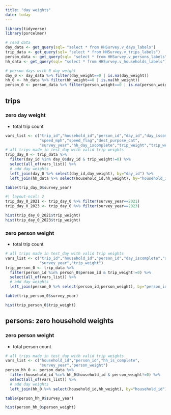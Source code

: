 ```yaml
---
title: "day weights"
date: today
---
```


```r
library(tidyverse)
library(psrcelmer)

# read data
day_data <- get_query(sql= "select * from HHSurvey.v_days_labels")
trip_data <- get_query(sql= "select * from HHSurvey.v_trips_labels")
person_data <- get_query(sql= "select * from HHSurvey.v_persons_labels")
hh_data <- get_query(sql= "select * from HHSurvey.v_households_labels")

# person-days with 0 day weight
day_0 <- day_data %>% filter(day_weight==0 | is.na(day_weight))
hh_0 <- hh_data %>% filter(hh_weight==0 | is.na(hh_weight))
person_0 <- person_data %>% filter(person_weight==0 | is.na(person_weight))
```

## trips 

:::{.panel-tabset}
### zero day weight

- total trip count
```r
vars_list <- c("trip_id","household_id","person_id","day_id","day_iscomplete","svy_complete",
               "speed_mph","speed_flag","dest_purpose_cat",
               "survey_year","hh_day_iscomplete","trip_weight","trip_weight_2017_2019_combined")
# all trips made in test_day with valid trip weights
trip_day_0 <- trip_data %>% 
  filter(day_id %in% day_0$day_id & trip_weight!=0) %>%
  select(all_of(vars_list)) %>%
  # add day weights
  left_join(day_0 %>% select(day_id,day_weight), by="day_id") %>%
  left_join(hh_data %>% select(household_id,hh_weight), by="household_id")

table(trip_day_0$survey_year)
```

```r
#| layout-ncol: 2
trip_day_0_2021 <- trip_day_0 %>% filter(survey_year==2021)
trip_day_0_2023 <- trip_day_0 %>% filter(survey_year==2023)

hist(trip_day_0_2021$trip_weight)
hist(trip_day_0_2023$trip_weight)
```

### zero person weight

- total trip count
```r
# all trips made in test_day with valid trip weights
vars_list <- c("trip_id","household_id","person_id","day_iscomplete","svy_complete",
               "survey_year","trip_weight")
trip_person_0 <- trip_data %>% 
  filter(person_id %in% person_0$person_id & trip_weight!=0) %>%
  select(all_of(vars_list)) %>%
  # add day weights
  left_join(person_0 %>% select(person_id,person_weight), by="person_id")

table(trip_person_0$survey_year)
```

```r
hist(trip_person_0$trip_weight)
```
:::

## persons: zero household weights

### zero person weight

- total person count
```r
# all trips made in test_day with valid trip weights
vars_list <- c("household_id","person_id","hh_is_complete",
               "survey_year","person_weight")
person_hh_0 <- person_data %>% 
  filter(household_id %in% hh_0$household_id & person_weight!=0) %>%
  select(all_of(vars_list)) %>%
  # add day weights
  left_join(hh_0 %>% select(household_id,hh_weight), by="household_id")

table(person_hh_0$survey_year)
```

```r
hist(person_hh_0$person_weight)
```

